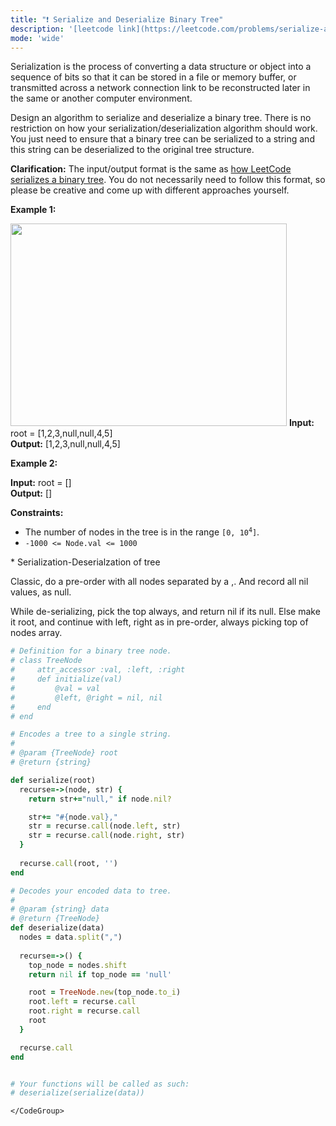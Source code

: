 ```yaml
---
title: "❗️ Serialize and Deserialize Binary Tree"
description: '[leetcode link](https://leetcode.com/problems/serialize-and-deserialize-binary-tree/description/)'
mode: 'wide'
---
```

<Tabs>
  <Tab title="Question" icon="circle-question" iconType="regular">
    <Card>
      <p>Serialization is the process of converting a data structure or object into a sequence of bits so that it can be stored in a file or memory buffer, or transmitted across a network connection link to be reconstructed later in the same or another computer environment.</p>  <p>Design an algorithm to serialize and deserialize a binary tree. There is no restriction on how your serialization/deserialization algorithm should work. You just need to ensure that a binary tree can be serialized to a string and this string can be deserialized to the original tree structure.</p>  <p><strong>Clarification:</strong> The input/output format is the same as <a href="https://support.leetcode.com/hc/en-us/articles/32442719377939-How-to-create-test-cases-on-LeetCode#h_01J5EGREAW3NAEJ14XC07GRW1A" target="_blank">how LeetCode serializes a binary tree</a>. You do not necessarily need to follow this format, so please be creative and come up with different approaches yourself.</p>   <p><strong class="example">Example 1:</strong></p> <img alt="" src="https://assets.leetcode.com/uploads/2020/09/15/serdeser.jpg" style="width: 442px; height: 324px;" />  <strong>Input:</strong> root = [1,2,3,null,null,4,5] <br/> <strong>Output:</strong> [1,2,3,null,null,4,5]   <p><strong class="example">Example 2:</strong></p>   <strong>Input:</strong> root = [] <br/> <strong>Output:</strong> []    <p><strong>Constraints:</strong></p>  <ul>  <li>The number of nodes in the tree is in the range <code>[0, 10<sup>4</sup>]</code>.</li>  <li><code>-1000 &lt;= Node.val &lt;= 1000</code></li> </ul> 
    </Card>
  </Tab>
  <Tab title="Solution" icon="lightbulb" iconType="regular" >
    <Card>
      * Serialization-Deserialzation of tree

Classic, do a pre-order with all nodes separated by a ,. And record all nil values, as null.

While de-serializing, pick the top always, and return nil if its null.
Else make it root, and continue with left, right as in pre-order, always picking top of nodes array.
</Card>
  <Expandable title="code">
    <CodeGroup dropdown>
```ruby title="Serialize and Deserialize Binary Tree" lines
# Definition for a binary tree node.
# class TreeNode
#     attr_accessor :val, :left, :right
#     def initialize(val)
#         @val = val
#         @left, @right = nil, nil
#     end
# end

# Encodes a tree to a single string.
#
# @param {TreeNode} root
# @return {string}

def serialize(root)
  recurse=->(node, str) {
    return str+="null," if node.nil?

    str+= "#{node.val},"
    str = recurse.call(node.left, str)
    str = recurse.call(node.right, str)
  }
  
  recurse.call(root, '')
end

# Decodes your encoded data to tree.
#
# @param {string} data
# @return {TreeNode}
def deserialize(data)
  nodes = data.split(",")
  
  recurse=->() {
    top_node = nodes.shift
    return nil if top_node == 'null'

    root = TreeNode.new(top_node.to_i)
    root.left = recurse.call
    root.right = recurse.call
    root
  }

  recurse.call
end


# Your functions will be called as such:
# deserialize(serialize(data))
```
    </CodeGroup>
  </Expandable>
  </Tab>
</Tabs>